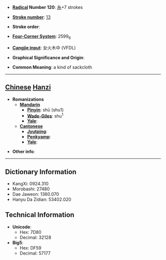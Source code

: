 * '''[[Wiktionary:Chinese radical index| Radical]] Number 120''': [[Wiktionary:Chinese radical index 糸|糸]]+7 strokes

* '''[[Wiktionary:Chinese total strokes index|Stroke number]]''': [[Wiktionary:Chinese total strokes index 13|13]]

* '''Stroke order''': 

* '''[[Wiktionary:Chinese four corner index|Four-Corner System]]''': 2599<sub>6</sub>

* '''[[Wiktionary:Chinese Cangjie index|Cangjie input]]''': 女火木中 (VFDL)

* '''Graphical Significance and Origin''': 

* '''Common Meaning''': a kind of sackcloth

----

== [[Chinese]] [[Hanzi]] ==

* '''Romanizations'''
** '''[[Mandarin]]'''
*** '''[[Pinyin]]''': shū (shu1)
*** '''[[Wade-Giles]]''': shu<sup>1</sup>
*** '''[[Yale]]''': 
** '''[[Cantonese]]'''
*** '''[[Jyutping]]''':
*** '''[[Penkyamp]]''': 
*** '''[[Yale]]''': 

* '''Other info''': 

----

== Dictionary Information ==

* KangXi: 0924.310
* Morobashi: 27480
* Dae Jaweon: 1360.070
* Hanyu Da Zidian: 53402.020

== Technical Information ==

* '''Unicode''':
** Hex: 7D80
** Decimal: 32128
* '''Big5''':
** Hex: DF59
** Decimal: 57177